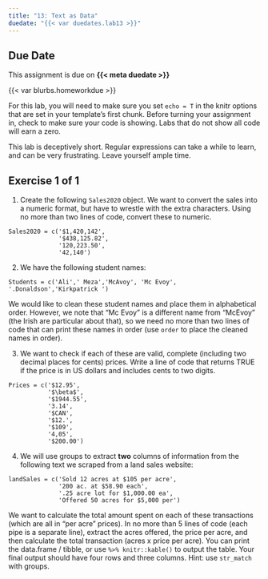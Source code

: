```yaml
---
title: "13: Text as Data"
duedate: "{{< var duedates.lab13 >}}"
---
```


<!-- Updated 8.30.22, but classdata/bank.csv may need to be updated still -- it also uses 'y' instead of 'default' (though data/bank23 was fixed; this is maybe different data?) -->



::: {.callout-warning}
## Due Date
This assignment is due on **{{< meta duedate >}}**
:::

{{< var blurbs.homeworkdue >}}



For this lab, you will need to make sure you set `echo = T` in the knitr options that are set in your template's first chunk. Before turning your assignment in, check to make sure your code is showing. Labs that do not show all code will earn a zero.


This lab is deceptively short. Regular expressions can take a while to learn, and can be very frustrating. Leave yourself ample time.



::: {.callout-note}
## Exercise 1 of 1

1. Create the following `Sales2020` object. We want to convert the sales into a numeric format, but have to wrestle with the extra characters. Using no more than two lines of code, convert these to numeric.

```
Sales2020 = c('$1,420,142',
              '$438,125.82',
              '120,223.50',
              '42,140')
```


2. We have the following student names:

```
Students = c('Ali',' Meza','McAvoy', 'Mc Evoy', '.Donaldson','Kirkpatrick ')
```
We would like to clean these student names and place them in alphabetical order. However, we note that "Mc Evoy" is a different name from "McEvoy" (the Irish are particular about that), so we need no more than two lines of code that can print these names in order (use `order` to place the cleaned names in order).



3. We want to check if each of these are valid, complete (including two decimal places for cents) prices. Write a line of code that returns TRUE if the price is in US dollars and includes cents to two digits.

```
Prices = c('$12.95',
           '$\beta$',
           '$1944.55',
           '3.14',
           '$CAN',
           '$12.',
           '$109',
           '4,05',
           '$200.00')
```



4. We will use groups to extract **two** columns of information from the following text we scraped from a land sales website:

```
landSales = c('Sold 12 acres at $105 per acre',
              '200 ac. at $58.90 each',
              '.25 acre lot for $1,000.00 ea',
              'Offered 50 acres for $5,000 per')
```

We want to calculate the total amount spent on each of these transactions (which are all in "per acre" prices). In no more than 5 lines of code (each pipe is a separate line), extract the acres offered, the price per acre, and then calculate the total transaction (acres x price per acre). You can print the data.frame / tibble, or use `%>% knitr::kable()` to output the table. Your final output should have four rows and three columns. Hint: use `str_match` with groups.

:::

